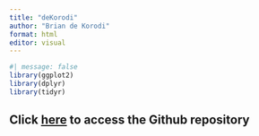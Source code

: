 ```yaml
---
title: "deKorodi"
author: "Brian de Korodi"
format: html
editor: visual
---
```


```r
#| message: false
library(ggplot2)
library(dplyr)
library(tidyr)
```

## Click [here](https://github.com/briandekorodi/bt_empire) to access the Github repository
